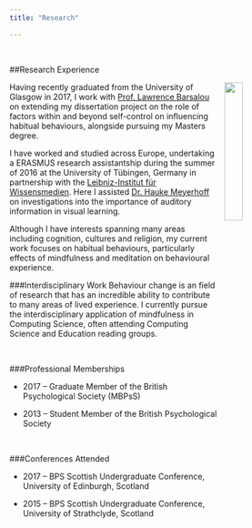 ```yaml
---
title: "Research"

---
```

<br>

##Research Experience

<img src="images/Research1.jpg" style="width: 25%; float: right; padding-left: 10px;">
Having recently graduated from the University of Glasgow in 2017, I work with [Prof. Lawrence Barsalou](https://www.gla.ac.uk/schools/psychology/staff/lawrencebarsalou/) on extending my dissertation project on the role of factors within and beyond self-control on influencing habitual behaviours, alongside pursuing my Masters degree. 


I have worked and studied across Europe, undertaking a ERASMUS research assistantship during the summer of 2016 at the University of Tübingen, Germany in partnership with the [Leibniz-Institut für Wissensmedien](https://www.iwm-kmrc.de/www/index.html). Here I assisted [Dr. Hauke Meyerhoff](https://www.iwm-tuebingen.de/www/personen/ma.html?uid=hmeyerhoff) on investigations into the importance of auditory information in visual learning. 

Although I have interests spanning many areas including cognition, cultures and religion, my current work focuses on habitual behaviours, particularly effects of mindfulness and meditation on behavioural experience. 


###Interdisciplinary Work
Behaviour change is an field of research that has an incredible ability to contribute to many areas of lived experience.
I currently pursue the interdisciplinary application of mindfulness in Computing Science, often attending Computing Science and Education reading groups.


<br>

###Professional Memberships

* 2017 – Graduate Member of the British Psychological Society (MBPsS)

* 2013 – Student Member of the British Psychological Society

<br>

###Conferences Attended

* 2017 – BPS Scottish Undergraduate Conference, University of Edinburgh, Scotland

* 2015 – BPS Scottish Undergraduate Conference, University of Strathclyde, Scotland

